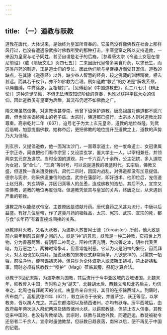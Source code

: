 ```yaml
---
---
---
```

title: （一）道教与祅教
---



道教在唐代，大体说来，是始终为皇室所尊奉的。它虽然没有像佛教在社会上那样风行过，也没有遭遇像武宗时佛教所受的那种打击。李唐皇室之所以支持道教，一来因为皇室与老子同姓，甚至自谓是老子的后裔。［参看唐太宗《令道士女冠在僧尼前诏》（载《隋唐文汇》页四七五）］二来因唐代皇帝多喜食丹药，以求长生，而这类丹药的制造，正是道士们的专长，因此他们能与皇帝接近而受其宠信。道教的缺点，在其除《道德经》以外，缺少益人智慧的经典，较之佛藏的渊博精微，相去甚远。而其若干仪节，亦不如佛教为合理。例如道教“救苦”的办法是“解发系颈，以绳自缚，牛粪涂身，互相鞭打”。［见傅勤家《中国道教史》，页二八七引《辨正论）］这种荒诞举动，不但无法博取知识阶级的尊奉，也难以获得平民大众的信仰。因此道教虽有皇室为后盾，其流布仍远不如佛教之广。

隋文帝虽然信佛，对道教也甚尊崇，他曾下诏保护道教。唐高祖虽对佛道都不感兴趣，但也曾亲谒终南山的老子庙。太宗时，佛道都已盛行，太宗本人则对道教比较尊重。高宗乾封二年（667），追号老子为太上玄元皇帝，道教的地位益隆。到武后临朝，加意提倡佛教，她称帝后，更把佛教的地位提升至道教之上，道教的声势乃大为低降。

到玄宗，又提倡道教，他一面淘汰沙门，一面尊崇道士。他一度命道士、女冠隶属于宗正寺，简直把他们看作宗室；又设崇玄学，置大学士一人，以宰相兼任，并领两京玄元宫及道院。当时全国的道观，共一千六百八十余所，公主妃嫔，多入道院为女冠，受“金仙”、“玉真”等封号，可以说是道教的极盛时代。玄宗后，佛教又盛，但道教一直未遭受挫折。肃代二宗时，因国内战乱，对佛道都没有加意提倡。德宗与宪宗，则采佛道兼信的态度。武宗在藩邸时，即好道术。他即位后，宠信道士赵归真、刘玄靖等，并因归真等人的怂恿，造成佛教的浩劫。其后不久，宣宗又崇佛教，道教的地位再度低降。但道教凭依其与皇室的关系，终唐之世，从未遇到严重的顿挫。

道教之所以能结欢帝室，主要原因是进献丹药。唐代食药之风甚为流行，中唐以后益盛。有好几位皇帝，作了这类丹药的牺牲品，太宗、宪宗、武宗、宣宗的死，都与食“长年药”有着直接或间接的关系。

祅教即拜火教，又名火祅教，为波斯人苏鲁阿士德（Zoroaster）所创，他大致是前六百年到前五百年之间的人。祅是“神”的意思，祅教是一种二神教，它把世上万物，分为善恶两面，有阴阳二神司之，阳神代表光明，为众善之本，阴神代表黑暗，为万恶之门，两神时常争斗，但善常能制恶。它认为火是阳神的象征，因而拜火，对太阳也加以崇拜。据说祅教的祭祷仪式非常简单，凡欲祭神的，只需携一牺牲，前往净地，便可谒祷天神。但只许为全体波斯人或波斯王祷祝，禁止祈祷私事。同时必须有祅教教士“穆护”（Magi）莅临其旁，祭祀才算合法。

祅教于3世纪末期，为波斯奉为国教，其后流行于今中亚区域的西域诸国。北魏末年，祅教传入中国，当时称之为“胡天”，北魏胡太后、西魏文帝和北齐后主，均信奉之。北周也有拜胡天的仪式，由皇帝亲自主持，其目的在招徕西域人。到唐时，传布益广。高祖武德四年（621），敕立祅寺于长安，并置萨宝、祅正等官，以掌教务，皆以胡人充之。其后东都洛阳以及碛西诸州，亦均有祅寺。唐平西域后，由政府每年两次派人祭祀两京及碛西诸州火祅，以羁縻教徒，但禁止汉人信奉。其教徒来中国的，也没有传教举动。武宗时，祅教与其他外教，同遭厄运，教徒被勒令还俗者二千余人。宣宗时虽弛教禁，但祅教日趋衰落，南宋以后，便不再见于中国的记载。